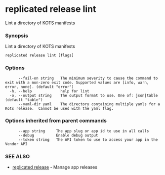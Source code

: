 # replicated release lint

Lint a directory of KOTS manifests

### Synopsis

Lint a directory of KOTS manifests

```
replicated release lint [flags]
```

### Options

```
      --fail-on string   The minimum severity to cause the command to exit with a non-zero exit code. Supported values are [info, warn, error, none]. (default "error")
  -h, --help             help for lint
  -o, --output string    The output format to use. One of: json|table (default "table")
      --yaml-dir yaml    The directory containing multiple yamls for a Kots release.  Cannot be used with the yaml flag.
```

### Options inherited from parent commands

```
      --app string     The app slug or app id to use in all calls
      --debug          Enable debug output
      --token string   The API token to use to access your app in the Vendor API
```

### SEE ALSO

* [replicated release](replicated-cli-release)	 - Manage app releases

